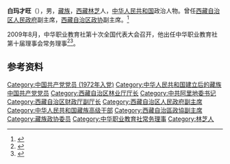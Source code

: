 '''白玛才旺'''（{{bd|1950年|12月|}}），男，[[藏族|藏族]]，[[西藏|西藏]][[林芝|林芝]]人，[[中华人民共和国|中华人民共和国]]政治人物。曾任[[西藏自治区人民政府|西藏自治区人民政府]]副主席，[[西藏自治区政协|西藏自治区政协]]副主席。<ref>{{Cite web|title=西藏政协增选齐扎拉、白玛才旺为副主席（图）|url=http://news.cntv.cn/china/20110117/105719.shtml|accessdate=2020-07-09|work=中国新闻网|archiveurl=https://web.archive.org/web/20200709032806/http://news.cntv.cn/china/20110117/105719.shtml|archivedate=2020-07-09}}</ref>

2009年8月，中华职业教育社第十次全国代表大会召开，他出任中华职业教育社第十届理事会常务理事<ref>{{Cite web|title=第十届理事会|url=http://www.zhzjs.org.cn/sqgk/LiShiHui10.html|access-date=2021-05-18|work=www.zhzjs.org.cn|archive-date=2021-05-18|archive-url=https://web.archive.org/web/20210518015558/http://www.zhzjs.org.cn/sqgk/LiShiHui10.html|dead-url=no}}</ref><ref>{{Cite web|title=中华职业教育社第十次全国代表大会专题|url=http://www.zhzjs.org/zhuanti/d10j/dh.html|access-date=2021-05-18|work=www.zhzjs.org|archive-date=2021-05-18|archive-url=https://web.archive.org/web/20210518015524/http://www.zhzjs.org/zhuanti/d10j/dh.html|dead-url=no}}</ref>。

== 参考资料 ==
{{reflist}}

{{中国人物小作品}}
{{1996届中央党校一年制中青年干部培训班}}
{{中华职业教育社第十届理事会}}

{{Authority control}}
{{DEFAULTSORT:B}}
[[Category:中国共产党党员_(1972年入党)|Category:中国共产党党员 (1972年入党)]]
[[Category:中华人民共和国建立后的藏族中国共产党党员|Category:中华人民共和国建立后的藏族中国共产党党员]]
[[Category:西藏自治区林业厅厅长|Category:西藏自治区林业厅厅长]]
[[Category:中共阿里地委书记|Category:中共阿里地委书记]]
[[Category:西藏自治区财政厅副厅长|Category:西藏自治区财政厅副厅长]]
[[Category:西藏自治区人民政府副主席|Category:西藏自治区人民政府副主席]]
[[Category:中华人民共和国藏族高级干部|Category:中华人民共和国藏族高级干部]]
[[Category:西藏自治區政協副主席|Category:西藏自治區政協副主席]]
[[Category:藏族政协委员|Category:藏族政协委员]]
[[Category:中华职业教育社常务理事|Category:中华职业教育社常务理事]]
[[Category:林芝人|Category:林芝人]]